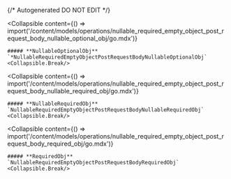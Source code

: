 {/* Autogenerated DO NOT EDIT  */}

<Collapsible
    content={() => import('/content/models/operations/nullable_required_empty_object_post_request_body_nullable_optional_obj/go.mdx')}
>
    ##### **NullableOptionalObj** `*NullableRequiredEmptyObjectPostRequestBodyNullableOptionalObj`
    <Collapsible.Break/>
</Collapsible>

<Collapsible
    content={() => import('/content/models/operations/nullable_required_empty_object_post_request_body_nullable_required_obj/go.mdx')}
>
    ##### **NullableRequiredObj** `NullableRequiredEmptyObjectPostRequestBodyNullableRequiredObj`
    <Collapsible.Break/>
</Collapsible>

<Collapsible
    content={() => import('/content/models/operations/nullable_required_empty_object_post_request_body_required_obj/go.mdx')}
>
    ##### **RequiredObj** `NullableRequiredEmptyObjectPostRequestBodyRequiredObj`
    <Collapsible.Break/>
</Collapsible>

